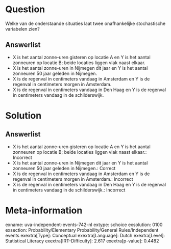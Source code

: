 Question
========

Welke van de onderstaande situaties laat twee onafhankelijke
stochastische variabelen zien?

Answerlist
----------

* X is het aantal zonne-uren gisteren op locatie A en Y is het aantal zonneuren op locatie B; beide locaties liggen vlak naast elkaar.
* X is het aantal zonne-uren in Nijmegen dit jaar en Y is het aantal zonneuren 50 jaar geleden in Nijmegen.
* X is de regenval in centimeters vandaag in Amsterdam en Y is de regenval in centimeters morgen in Amsterdam.
* X is de regenval in centimeters vandaag in Den Haag en Y is de regenval in centimeters vandaag in de schilderswijk.

Solution
========

Answerlist
----------

* X is het aantal zonne-uren gisteren op locatie A en Y is het aantal zonneuren op locatie B; beide locaties liggen vlak naast elkaar.: Incorrect
* X is het aantal zonne-uren in Nijmegen dit jaar en Y is het aantal zonneuren 50 jaar geleden in Nijmegen.: Correct
* X is de regenval in centimeters vandaag in Amsterdam en Y is de regenval in centimeters morgen in Amsterdam.: Incorrect
* X is de regenval in centimeters vandaag in Den Haag en Y is de regenval in centimeters vandaag in de schilderswijk.: Incorrect

Meta-information
================
exname: uva-independent-events-742-nl
extype: schoice
exsolution: 0100
exsection: Probability/Elementary Probability/General Rules/Independent events
exextra[Type]: Conceptual
exextra[Language]: Dutch
exextra[Level]: Statistical Literacy
exextra[IRT-Difficulty]: 2.617
exextra[p-value]: 0.4482
